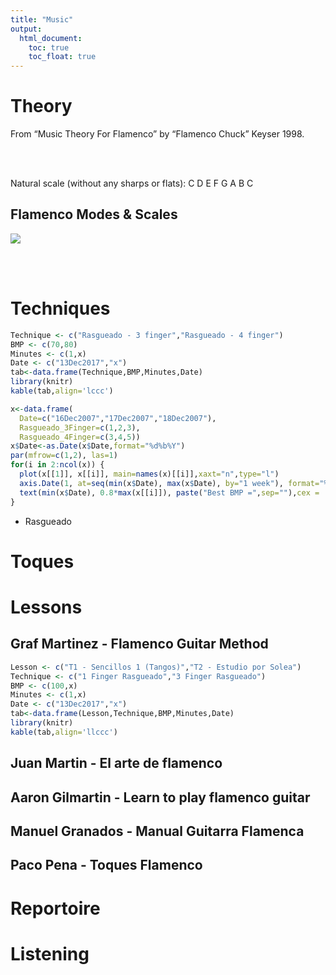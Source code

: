 ```yaml
---
title: "Music"
output:
  html_document:
    toc: true  
    toc_float: true 
---
```


# Theory

From "Music Theory For Flamenco" by "Flamenco Chuck" Keyser 1998.

<br><br>

Natural scale (without any sharps or flats): C D E F G A B C

## Flamenco Modes & Scales

![](figures\music\flamenco\f_music_flamenco_theory_modesScales.PNG)

<br><br>

# Techniques

```r
Technique <- c("Rasgueado - 3 finger","Rasgueado - 4 finger")
BMP <- c(70,80)
Minutes <- c(1,x)
Date <- c("13Dec2017","x")
tab<-data.frame(Technique,BMP,Minutes,Date)
library(knitr)
kable(tab,align='lccc')
```


```r
x<-data.frame(
  Date=c("16Dec2007","17Dec2007","18Dec2007"),
  Rasgueado_3Finger=c(1,2,3),
  Rasgueado_4Finger=c(3,4,5))
x$Date<-as.Date(x$Date,format="%d%b%Y")
par(mfrow=c(1,2), las=1)
for(i in 2:ncol(x)) {
  plot(x[[1]], x[[i]], main=names(x)[[i]],xaxt="n",type="l")
  axis.Date(1, at=seq(min(x$Date), max(x$Date), by="1 week"), format="%d%b%Y")
  text(min(x$Date), 0.8*max(x[[i]]), paste("Best BMP =",sep=""),cex = .8)
}
```

* Rasgueado


# Toques

# Lessons

## Graf Martinez - Flamenco Guitar Method

```r
Lesson <- c("T1 - Sencillos 1 (Tangos)","T2 - Estudio por Solea")
Technique <- c("1 Finger Rasgueado","3 Finger Rasgueado")
BMP <- c(100,x)
Minutes <- c(1,x)
Date <- c("13Dec2017","x")
tab<-data.frame(Lesson,Technique,BMP,Minutes,Date)
library(knitr)
kable(tab,align='llccc')
```


## Juan Martin - El arte de flamenco
## Aaron Gilmartin - Learn to play flamenco guitar
## Manuel Granados - Manual Guitarra Flamenca
## Paco Pena - Toques Flamenco

# Reportoire

# Listening
